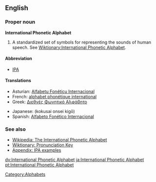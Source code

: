 {{wikipedia}}
==English==

===Proper noun===
'''International Phonetic Alphabet'''
# A standardized set of symbols for representing the sounds of human speech. See [[Wiktionary:International Phonetic Alphabet]].


==== Abbreviation ====
*[[IPA]]

==== Translations ====
{{top}}
*Asturian: [[Alfabetu Fonéticu Internacional]] {{m}}
*French: [[alphabet phonétique international]] {{m}}
*Greek: [[Διεθνές Φωνητικό Αλφάβητο]] {{n}}
{{mid}}
*Japanese: {{JAchar|[[国際音声記号]]}} (kokusai onsei kigō)
*Spanish: [[Alfabeto Fonético Internacional]] {{m}}
{{bottom}}

=== See also ===
*[[w:International Phonetic Alphabet|Wikipedia: The International Phonetic Alphabet]]
*[[Wiktionary:Pronunciation|Wiktionary: Pronunciation Key]]
*[[Wiktionary:IPA pronunciation key|Appendix: IPA examples]]

[[Category:Alphabets]]

[[dv:International Phonetic Alphabet]]
[[ja:International Phonetic Alphabet]]
[[pt:International Phonetic Alphabet]]